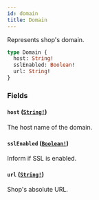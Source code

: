 ```yaml
---
id: domain
title: Domain
---
```


Represents shop's domain.

```graphql
type Domain {
  host: String!
  sslEnabled: Boolean!
  url: String!
}
```

### Fields

#### `host` ([`String!`](/docs/developer/api-reference/scalars/string))

The host name of the domain.

#### `sslEnabled` ([`Boolean!`](/docs/developer/api-reference/scalars/boolean))

Inform if SSL is enabled.

#### `url` ([`String!`](/docs/developer/api-reference/scalars/string))

Shop's absolute URL.
